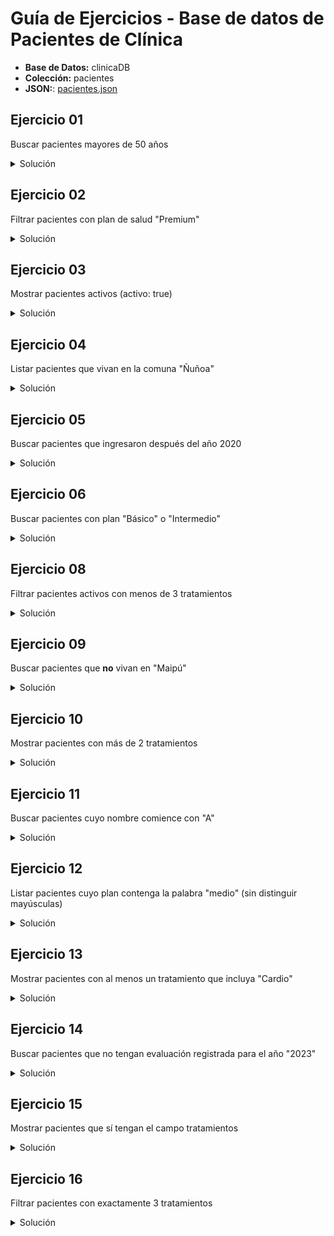 # Guía de Ejercicios - Base de datos de Pacientes de Clínica

- **Base de Datos:** clinicaDB
- **Colección:** pacientes
- **JSON:**: [pacientes.json](inacap/ti3v32/data/pacientes.json)

## Ejercicio 01
Buscar pacientes mayores de 50 años

<details>
    <summary>Solución</summary>
```js
db.pacientes.find({ edad:{$gt:50} })
```
</details>

## Ejercicio 02
Filtrar pacientes con plan de salud "Premium"

<details>
    <summary>Solución</summary>
```js
db.pacientes.find({ plan_salud:"Premium" })
```
</details>

## Ejercicio 03
Mostrar pacientes activos (activo: true)

<details>
    <summary>Solución</summary>
```js
db.pacientes.find({ activo:true })
```
</details>

## Ejercicio 04
Listar pacientes que vivan en la comuna "Ñuñoa"

<details>
    <summary>Solución</summary>
```js
db.pacientes.find({ comuna:"Ñuñoa" })
```
</details>

## Ejercicio 05
Buscar pacientes que ingresaron después del año 2020

<details>
    <summary>Solución</summary>
```js
db.pacientes.find({ fecha_ingreso:{$gt:"2020-12-31"} })
```
</details>

## Ejercicio 06
Buscar pacientes con plan "Básico" o "Intermedio"

<details>
    <summary>Solución</summary>
```js
db.pacientes.find({
    plan_salud:{$in:["Básico","Intermedio"]}
})

```
</details>

## Ejercicio 07
Mostrar pacientes cuya evaluación de 2023 sea mayor que la de 2021

<details>
    <summary>Solución</summary>
```js
db.pacientes.find({
    $expr:{
        $gt:["$evaluaciones.2023","$evaluaciones.2021"]
    }
})
```
</details>

## Ejercicio 08
Filtrar pacientes activos con menos de 3 tratamientos

<details>
    <summary>Solución</summary>
```js
db.pacientes.find({
    activo: true,
    $expr: { $lt: [{$size: "$tratamientos"}, 3] }
})
```
</details>

## Ejercicio 09
Buscar pacientes que **no** vivan en "Maipú"

<details>
    <summary>Solución</summary>
```js
db.pacientes.find({
    comuna:{$ne:"Maipú"}
})
```
</details>

## Ejercicio 10
Mostrar pacientes con más de 2 tratamientos

<details>
    <summary>Solución</summary>
```js
db.pacientes.find({
    $expr:{
        $gt:[{$size:"$tratamientos"},2]
    }
})
```
</details>

## Ejercicio 11
Buscar pacientes cuyo nombre comience con "A"

<details>
    <summary>Solución</summary>
```js
db.pacientes.find({ nombre:/^A/i })
```
</details>

## Ejercicio 12
Listar pacientes cuyo plan contenga la palabra "medio" (sin distinguir mayúsculas)

<details>
    <summary>Solución</summary>
```js
db.pacientes.find({ plan_salud:/medio/i })
```
</details>

## Ejercicio 13
Mostrar pacientes con al menos un tratamiento que incluya "Cardio"

<details>
    <summary>Solución</summary>
```js
db.pacientes.find({ tratamientos:/Cardio/i })
```
</details>

## Ejercicio 14
Buscar pacientes que no tengan evaluación registrada para el año "2023"

<details>
    <summary>Solución</summary>
```js
db.pacientes.find({
    $or:[
        {"evaluaciones.2023":{$exists:false}},
        {"evaluaciones.2023":null}
    ]
})
```
</details>

## Ejercicio 15
Mostrar pacientes que sí tengan el campo tratamientos

<details>
    <summary>Solución</summary>
```js
db.pacientes.find({ tratamientos:{$exists:true} })
```
</details>

## Ejercicio 16
Filtrar pacientes con exactamente 3 tratamientos

<details>
    <summary>Solución</summary>
```js
db.pacientes.find({
    $expr:{
        $eq:[{$size:"$tratamientos"},3]
    }
})
```
</details>
